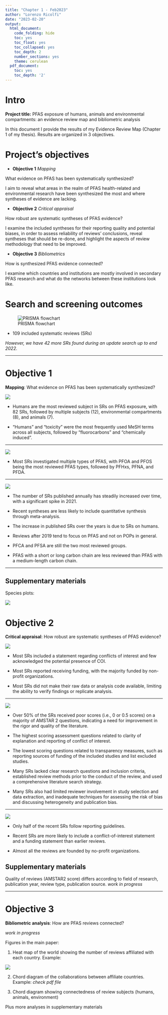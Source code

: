 ```yaml
---
title: "Chapter 1 - Feb2023"
author: "Lorenzo Ricolfi"
date: "2023-02-20"
output:
  html_document:
    code_folding: hide
    toc: yes
    toc_float: yes
    toc_collapsed: yes
    toc_depth: 2
    number_sections: yes
    theme: cerulean
  pdf_document:
    toc: yes
    toc_depth: '2'
---
```


# Intro

**Project title:** PFAS exposure of humans, animals and environmental compartments: an evidence review map and bibliometric analysis

In this document I provide the results of my Evidence Review Map (Chapter 1 of my thesis). Results are organized in 3 objectives.

# Project's objectives

-   **Objective 1** *Mapping*

What evidence on PFAS has been systematically synthesized?

I aim to reveal what areas in the realm of PFAS health-related and environmental research have been synthesized the most and where syntheses of evidence are lacking.

-   **Objective 2** *Critical appraisal*

How robust are systematic syntheses of PFAS evidence?

I examine the included syntheses for their reporting quality and potential biases, in order to assess reliability of reviews' conclusions, reveal syntheses that should be re-done, and highlight the aspects of review methodology that need to be improved.

-   **Objective 3** *Bibliometrics*

How is synthesized PFAS evidence connected?

I examine which countries and institutions are mostly involved in secondary PFAS research and what do the networks between these institutions look like.

# Search and screening outcomes

![PRISMA flowchart](R_data/PRISMA_diagram.png)

-   109 included systematic reviews (SRs)

*However, we have 42 more SRs found during an update search up to end 2022.*

------------------------------------------------------------------------

# Objective 1

**Mapping**: What evidence on PFAS has been systematically synthesized?

![](R_data/1_combined.png)

-   Humans are the most reviewed subject in SRs on PFAS exposure, with 82 SRs, followed by multiple subjects (12), environmental compartments (8), and animals (7).

-   "Humans" and "toxicity" were the most frequently used MeSH terms across all subjects, followed by "fluorocarbons" and "chemically induced".

------------------------------------------------------------------------

![](R_data/2_combined.png)

-   Most SRs investigated multiple types of PFAS, with PFOA and PFOS being the most reviewed PFAS types, followed by PFHxs, PFNA, and PFDA.

------------------------------------------------------------------------

![](R_data/3+4_combined.png)

-   The number of SRs published annually has steadily increased over time, with a significant spike in 2021.

-   Recent syntheses are less likely to include quantitative synthesis through meta-analysis.

-   The increase in published SRs over the years is due to SRs on humans.

-   Reviews after 2019 tend to focus on PFAS and not on POPs in general.

-   PFCA and PFSA are still the two most reviewed groups.

-   PFAS with a short or long carbon chain are less reviewed than PFAS with a medium-length carbon chain.

------------------------------------------------------------------------

## Supplementary materials

Species plots:

![](R_data/7_combined.png)



# Objective 2

**Critical appraisal**: How robust are systematic syntheses of PFAS evidence?

![](R_data/5_combined.png)

-   Most SRs included a statement regarding conflicts of interest and few acknowledged the potential presence of COI.

-   Most SRs reported receiving funding, with the majority funded by non-profit organizations.

-   Most SRs did not make their raw data or analysis code available, limiting the ability to verify findings or replicate analysis.

------------------------------------------------------------------------

![](R_data/AMSTAR2_summary.png)

-   Over 50% of the SRs received poor scores (i.e., 0 or 0.5 scores) on a majority of AMSTAR 2 questions, indicating a need for improvement in the rigor and quality of the literature.

-   The highest scoring assessment questions related to clarity of explanation and reporting of conflict of interest.

-   The lowest scoring questions related to transparency measures, such as reporting sources of funding of the included studies and list excluded studies.

-   Many SRs lacked clear research questions and inclusion criteria, established review methods prior to the conduct of the review, and used a comprehensive literature search strategy.

-   Many SRs also had limited reviewer involvement in study selection and data extraction, and inadequate techniques for assessing the risk of bias and discussing heterogeneity and publication bias.

------------------------------------------------------------------------

![](R_data/6_combined.png)

-   Only half of the recent SRs follow reporting guidelines.

-   Recent SRs are more likely to include a conflict-of-interest statement and a funding statement than earlier reviews.

-   Almost all the reviews are founded by no-profit organizations.

## Supplementary materials

Quality of reviews (AMSTAR2 score) differs according to field of research, publication year, review type, publication source. *work in progress*

------------------------------------------------------------------------

# Objective 3

**Bibliometric analysis**: How are PFAS reviews connected?

*work in progress*

Figures in the main paper:

1.  Heat map of the world showing the number of reviews affiliated with each country. Example:

![](R_data/heatmap_world.png)

2.  Chord diagram of the collaborations between affiliate countries. Example: *check pdf file*

3.  Chord diagram showing connectedness of review subjects (humans, animals, environment)

Plus more analyses in supplementary materials
